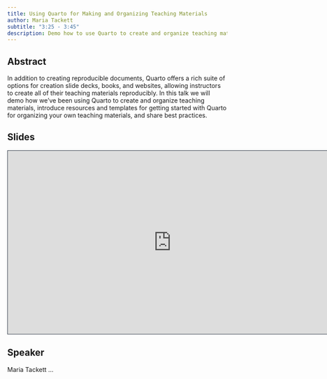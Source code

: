 ```yaml
---
title: Using Quarto for Making and Organizing Teaching Materials
author: Maria Tackett
subtitle: "3:25 - 3:45"
description: Demo how to use Quarto to create and organize teaching materials, introduce resources and templates for getting started with Quarto for organizing your own teaching materials, and share best practices.
---
```


## Abstract

In addition to creating reproducible documents, Quarto offers a rich suite of options for creation slide decks, books, and websites, allowing instructors to create all of their teaching materials reproducibly. In this talk we will demo how we've been using Quarto to create and organize teaching materials, introduce resources and templates for getting started with Quarto for organizing your own teaching materials, and share best practices.

## Slides

```{=html}
<iframe class="slide-deck" src="https://maria.quarto.pub/quarto-teaching-materials/#/title-slide" height="420" width="747" style="border: 1px solid #2e3846;"></iframe>
```
## Speaker

Maria Tackett ...

